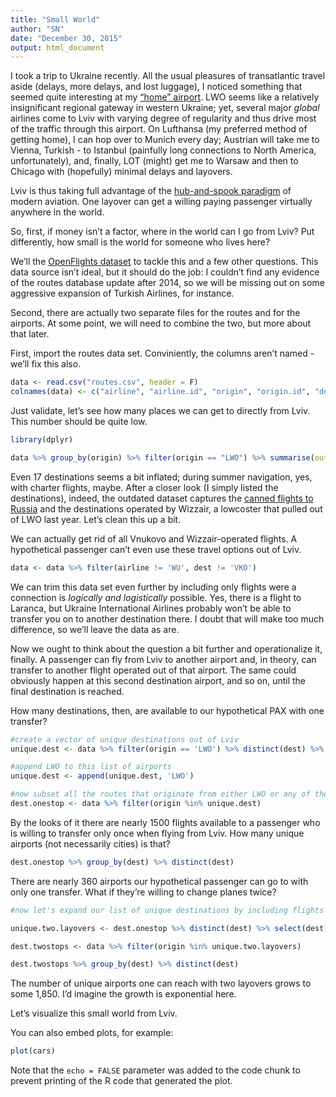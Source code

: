 ```yaml
---
title: "Small World"
author: "SN"
date: "December 30, 2015"
output: html_document
---
```


I took a trip to Ukraine recently. All the usual pleasures of transatlantic travel aside (delays, more delays, and lost luggage), I noticed something that seemed quite interesting at my  ["home" airport](https://en.wikipedia.org/wiki/Lviv_Danylo_Halytskyi_International_Airport). LWO seems like a relatively insignificant regional gateway in western Ukraine; yet, several major *global* airlines come to Lviv with varying degree of regularity and thus drive most of the traffic through this airport. On Lufthansa (my preferred method of getting home), I can hop over to Munich every day; Austrian will take me to Vienna, Turkish - to Istanbul (painfully long connections to North America, unfortunately), and, finally, LOT (might) get me to Warsaw and then to Chicago with (hopefully) minimal delays and layovers.

Lviv is thus taking full advantage of the [hub-and-spook paradigm](https://en.wikipedia.org/wiki/Spoke%E2%80%93hub_distribution_paradigm) of modern aviation. One layover can get a willing paying passenger virtually anywhere in the world.

So, first, if money isn't a factor, where in the world can I go from Lviv? Put differently, how small is the world for someone who lives here?

We'll the [OpenFlights dataset](http://openflights.org/data.html) to tackle this and a few other questions. This data source isn't ideal, but it should do the job: I couldn't find any evidence of the routes database update after 2014, so we will be missing out on some aggressive expansion of Turkish Airlines, for instance.

Second, there are actually two separate files for the routes and for the airports. At some point, we will need to combine the two, but more about that later.

First, import the routes data set. Conviniently, the columns aren't named - we'll fix this also.

```r
data <- read.csv("routes.csv", header = F)
colnames(data) <- c("airline", "airline.id", "origin", "origin.id", "dest", "dest.id", "codeshare", "stops", "type")
```

Just validate, let's see how many places we can get to directly from Lviv. This number should be quite low.

```r
library(dplyr)
```
```r
data %>% group_by(origin) %>% filter(origin == "LWO") %>% summarise(outbound.count = n())
```

Even 17 destinations seems a bit inflated; during summer navigation, yes, with charter flights, maybe. After a closer look (I simply listed the destinations), indeed, the outdated dataset captures the [canned flights to Russia](http://www.bbc.com/news/world-europe-34920207) and the destinations operated by Wizzair, a lowcoster that pulled out of LWO last year. Let's clean this up a bit.

We can actually get rid of all Vnukovo and Wizzair-operated flights. A hypothetical passenger can't even use these travel options out of Lviv.

```r
data <- data %>% filter(airline != 'WU', dest != 'VKO')
```

We can trim this data set even further by including only flights were a connection is *logically and logistically* possible. Yes, there is a flight to Laranca, but Ukraine International Airlines probably won't be able to transfer you on to another destination there. I doubt that will make too much difference, so we'll leave the data as are.

Now we ought to think about the question a bit further and operationalize it, finally. A passenger can fly from Lviv to another airport and, in theory, can transfer to another flight operated out of that airport. The same could obviously happen at this second destination airport, and so on, until the final destination is reached.

How many destinations, then, are available to our hypothetical PAX with one transfer?

```r
#create a vector of unique destinations out of Lviv
unique.dest <- data %>% filter(origin == 'LWO') %>% distinct(dest) %>% select(dest) %>% as.matrix() %>% c()

#append LWO to this list of airports
unique.dest <- append(unique.dest, 'LWO')

#now subset all the routes that originate from either LWO or any of the airports to which a connection is possible
dest.onestop <- data %>% filter(origin %in% unique.dest)

```

By the looks of it there are nearly 1500 flights available to a passenger who is willing to transfer only once when flying from Lviv. How many unique airports (not necessarily cities) is that?

```r
dest.onestop %>% group_by(dest) %>% distinct(dest)
```

There are nearly 360 airports our hypothetical passenger can go to with only one transfer. What if they're willing to change planes twice?

```r
#now let's expand our list of unique destinations by including flights originating from our previous destinations (termini of a single layover)

unique.two.layovers <- dest.onestop %>% distinct(dest) %>% select(dest) %>% as.matrix() %>% c()

dest.twostops <- data %>% filter(origin %in% unique.two.layovers)

dest.twostops %>% group_by(dest) %>% distinct(dest)

```

The number of unique airports one can reach with two layovers grows to some 1,850. I'd imagine the growth is exponential here. 

Let's visualize this small world from Lviv.


You can also embed plots, for example:

```r
plot(cars)
```

Note that the `echo = FALSE` parameter was added to the code chunk to prevent printing of the R code that generated the plot.
